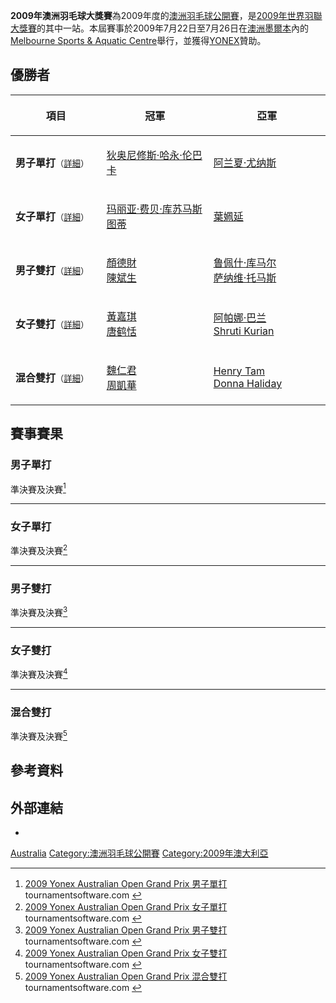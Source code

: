 {{noteTA|G1=Badminton}}
{{infobox badminton event
|name           = 2009年澳洲羽毛球大獎賽
|image          = 
|size           = 
|caption        =
|dates          = 2009年7月22日－7月26日
|number_edition = 
|level          = 3B
|prize_money    = 
|location       = {{AUS}}[[墨爾本|墨爾本]] 
|venue          = [[Melbourne_Sports_&_Aquatic_Centre|Melbourne Sports & Aquatic Centre]]
|previous       = 2008年澳洲羽毛球大獎賽
|next           = 2010年澳洲羽毛球大獎賽
}}
'''2009年澳洲羽毛球大獎賽'''為2009年度的[[澳洲羽毛球公開賽|澳洲羽毛球公開賽]]，是[[2009年世界羽聯大獎賽|2009年世界羽聯大獎賽]]的其中一站。本屆賽事於2009年7月22日至7月26日在[[澳洲|澳洲]][[墨爾本|墨爾本]]內的[[Melbourne_Sports_&_Aquatic_Centre|Melbourne Sports & Aquatic Centre]]舉行，並獲得[[YONEX|YONEX]]贊助。

== 優勝者 ==
{| class=wikitable style="font-size:small"
!width="200"|項目
!width="250"|冠軍
!width="250"|亞軍
|-
|'''男子單打'''<small>（[[#男子單打|詳細]]）</small>
|{{flagicon|INA}} [[狄奥尼修斯·哈永·伦巴卡|狄奥尼修斯·哈永·伦巴卡]]
|{{flagicon|INA}} [[阿兰夏·尤纳斯|阿兰夏·尤纳斯]]
|-
|'''女子單打'''<small>（[[#女子單打|詳細]]）</small>
|{{flagicon|INA}} [[玛丽亚·费贝·库苏马斯图蒂|玛丽亚·费贝·库苏马斯图蒂]]
|{{flagicon|HKG}} [[葉姵延|葉姵延]]
|-
|'''男子雙打'''<small>（[[#男子雙打|詳細]]）</small>
|{{flagicon|MAS}} [[顏德財|顏德財]] <br /> {{flagicon|MAS}} [[陳斌生|陳斌生]]
|{{flagicon|IND}} [[鲁佩什·库马尔|鲁佩什·库马尔]]<br/>{{flagicon|IND}} [[萨纳维·托马斯|萨纳维·托马斯]]
|-
|'''女子雙打'''<small>（[[#女子雙打|詳細]]）</small>
|{{flagicon|AUS}} [[黃嘉琪_(羽毛球運動員)|黃嘉琪]] <br /> {{flagicon|AUS}} [[唐鹤恬|唐鹤恬]]
|{{flagicon|IND}} [[阿帕娜·巴兰|阿帕娜·巴兰]] <br /> {{flagicon|IND}} [[Shruti_Kurian|Shruti Kurian]]
|-
|'''混合雙打'''<small>（[[#混合雙打|詳細]]）</small>
|{{flagicon|HKG}} [[魏仁君|魏仁君]] <br /> {{flagicon|HKG}} [[周凱華|周凱華]]
|{{flagicon|AUS}} [[Henry_Tam|Henry Tam]]<br/>{{flagicon|AUS}} [[Donna_Haliday|Donna Haliday]]
|}

== 賽事賽果 ==
=== 男子單打 ===
;準決賽及決賽<ref name="MS">[http://tournamentsoftware.com/sport/draw.aspx?id=83B0981F-07CF-4155-93CB-9EE44389F8EA&draw=1 2009 Yonex Australian Open Grand Prix 男子單打] tournamentsoftware.com {{en}}</ref>
{{4TeamBracket-Tennis3-v2
| team-width=200
| RD1-seed1=1
| RD1-team1={{flagicon|HKG}} [[陳仁傑|陳仁傑]]
| RD1-score1-1='''21
| RD1-score1-2=13
| RD1-score1-3=19
| RD1-seed2=
| RD1-team2='''{{flagicon|INA}} [[狄奥尼修斯·哈永·伦巴卡|狄奥尼修斯·哈永·伦巴卡]]
| RD1-score2-1=16
| RD1-score2-2='''21
| RD1-score2-3='''21

| RD1-seed3=
| RD1-team3='''{{flagicon|INA}} [[阿兰夏·尤纳斯|阿兰夏·尤纳斯]]
| RD1-score3-1='''21
| RD1-score3-2='''21
| RD1-score3-3=
| RD1-seed4=
| RD1-team4={{flagicon|INA}} [[Andreas_Adityawarman|Andreas Adityawarman]]
| RD1-score4-1=18
| RD1-score4-2=17
| RD1-score4-3=

| RD2-seed1=
| RD2-team1='''{{flagicon|INA}} [[狄奥尼修斯·哈永·伦巴卡|狄奥尼修斯·哈永·伦巴卡]]
| RD2-score1-1='''21
| RD2-score1-2='''21
| RD2-score1-3=
| RD2-seed2=
| RD2-team2={{flagicon|INA}} [[阿兰夏·尤纳斯|阿兰夏·尤纳斯]]
| RD2-score2-1=17
| RD2-score2-2=18
| RD2-score2-3=
}}
----

=== 女子單打 ===
;準決賽及決賽<ref name="WS">[http://tournamentsoftware.com/sport/draw.aspx?id=83B0981F-07CF-4155-93CB-9EE44389F8EA&draw=3 2009 Yonex Australian Open Grand Prix 女子單打] tournamentsoftware.com {{en}}</ref>
{{4TeamBracket-Tennis3-v2
| team-width=200
| RD1-seed1=1
| RD1-team1='''{{flagicon|HKG}} [[葉姵延|葉姵延]]
| RD1-score1-1='''21
| RD1-score1-2=19
| RD1-score1-3='''21
| RD1-seed2=3
| RD1-team2={{flagicon|CZE}} [[克里斯蒂娜·卢迪科娃|克里斯蒂娜·卢迪科娃]]
| RD1-score2-1=15
| RD1-score2-2='''21
| RD1-score2-3=17

| RD1-seed3=4
| RD1-team3={{flagicon|MAS}} [[Anita_Raj_Kaur|Anita Raj Kaur]]
| RD1-score3-1=12
| RD1-score3-2=9
| RD1-score3-3=
| RD1-seed4=2
| RD1-team4='''{{flagicon|INA}} [[玛丽亚·费贝·库苏马斯图蒂|玛丽亚·费贝·库苏马斯图蒂]]
| RD1-score4-1='''21
| RD1-score4-2='''21
| RD1-score4-3=

| RD2-seed1=1
| RD2-team1={{flagicon|HKG}} [[葉姵延|葉姵延]]
| RD2-score1-1=18
| RD2-score1-2=19
| RD2-score1-3=
| RD2-seed2=2
| RD2-team2='''{{flagicon|INA}} [[玛丽亚·费贝·库苏马斯图蒂|玛丽亚·费贝·库苏马斯图蒂]]
| RD2-score2-1='''21
| RD2-score2-2='''21
| RD2-score2-3=
}}
----

=== 男子雙打 ===
;準決賽及決賽<ref name="MD">[http://tournamentsoftware.com/sport/draw.aspx?id=83B0981F-07CF-4155-93CB-9EE44389F8EA&draw=5 2009 Yonex Australian Open Grand Prix 男子雙打] {{Wayback|url=http://tournamentsoftware.com/sport/draw.aspx?id=83B0981F-07CF-4155-93CB-9EE44389F8EA&draw=5 |date=20171004152632 }} tournamentsoftware.com {{en}}</ref>
{{4TeamBracket-Tennis3-v2
| team-width=200
| RD1-seed1=1
| RD1-team1='''{{flagicon|IND}} [[鲁佩什·库马尔|鲁佩什·库马尔]]<br/> {{flagicon|IND}} [[萨纳维·托马斯|萨纳维·托马斯]]
| RD1-score1-1='''21
| RD1-score1-2='''21
| RD1-score1-3=
| RD1-seed2=4
| RD1-team2={{flagicon|IND}} [[塔伦·科纳|塔伦·科纳]]<br/> {{flagicon|IND}} [[阿伦·维什奴|阿伦·维什奴]]
| RD1-score2-1=14
| RD1-score2-2=13
| RD1-score2-3=

| RD1-seed3=3
| RD1-team3={{flagicon|IND}} [[艾谢·迪瓦卡|艾谢·迪瓦卡]]<br/> {{flagicon|IND}} [[吉希奴·桑亚尔|吉希奴·桑亚尔]]
| RD1-score3-1=19
| RD1-score3-2=10
| RD1-score3-3=
| RD1-seed4=2
| RD1-team4='''{{flagicon|MAS}} [[顏德財|顏德財]]<br/> {{flagicon|MAS}} [[陳斌生|陳斌生]]
| RD1-score4-1='''21
| RD1-score4-2='''21
| RD1-score4-3=

| RD2-seed1=1
| RD2-team1={{flagicon|IND}} [[鲁佩什·库马尔|鲁佩什·库马尔]]<br/> {{flagicon|IND}} [[萨纳维·托马斯|萨纳维·托马斯]]
| RD2-score1-1=13
| RD2-score1-2=11
| RD2-score1-3=
| RD2-seed2=2
| RD2-team2='''{{flagicon|MAS}} [[顏德財|顏德財]]<br/> {{flagicon|MAS}} [[陳斌生|陳斌生]]
| RD2-score2-1='''21
| RD2-score2-2='''21
| RD2-score2-3=
}}
----

=== 女子雙打 ===
;準決賽及決賽<ref name="WD">[http://tournamentsoftware.com/sport/draw.aspx?id=83B0981F-07CF-4155-93CB-9EE44389F8EA&draw=6 2009 Yonex Australian Open Grand Prix 女子雙打] tournamentsoftware.com {{en}}</ref>
{{4TeamBracket-Tennis3-v2
| team-width=200
| RD1-seed1=1
| RD1-team1={{flagicon|NZL}} [[Danielle_Barry|Danielle Barry]]<br/> {{flagicon|NZL}} [[Donna_Haliday|Donna Haliday]]
| RD1-score1-1=15
| RD1-score1-2=12
| RD1-score1-3=
| RD1-seed2=3
| RD1-team2='''{{flagicon|IND}} [[阿帕娜·巴兰|阿帕娜·巴兰]]<br/> {{flagicon|IND}} [[Shruti_Kurian|Shruti Kurian]]
| RD1-score2-1='''21
| RD1-score2-2='''21
| RD1-score2-3=

| RD1-seed3=
| RD1-team3={{flagicon|IND}} [[Anjali_Kalita|Anjali Kalita]]<br/> {{flagicon|IND}} [[Jyotshna_Polavarapu|Jyotshna Polavarapu]]
| RD1-score3-1=18
| RD1-score3-2=21
| RD1-score3-3=
| RD1-seed4=
| RD1-team4='''{{flagicon|AUS}} [[黃嘉琪_(羽毛球運動員)|黃嘉琪]]<br/> {{flagicon|AUS}} [[唐鹤恬|唐鹤恬]]
| RD1-score4-1='''21
| RD1-score4-2='''23
| RD1-score4-3=

| RD2-seed1=3
| RD2-team1={{flagicon|IND}} [[阿帕娜·巴兰|阿帕娜·巴兰]]<br/> {{flagicon|IND}} [[Shruti_Kurian|Shruti Kurian]]
| RD2-score1-1=13
| RD2-score1-2=9
| RD2-score1-3=
| RD2-seed2=
| RD2-team2='''{{flagicon|AUS}} [[黃嘉琪_(羽毛球運動員)|黃嘉琪]]<br/> {{flagicon|AUS}} [[唐鹤恬|唐鹤恬]]
| RD2-score2-1='''21
| RD2-score2-2='''21
| RD2-score2-3=
}}
----

=== 混合雙打 ===
;準決賽及決賽<ref name="XD">[http://tournamentsoftware.com/sport/draw.aspx?id=83B0981F-07CF-4155-93CB-9EE44389F8EA&draw=7 2009 Yonex Australian Open Grand Prix 混合雙打] {{Wayback|url=http://tournamentsoftware.com/sport/draw.aspx?id=83B0981F-07CF-4155-93CB-9EE44389F8EA&draw=7 |date=20171004143145 }} tournamentsoftware.com {{en}}</ref>
{{4TeamBracket-Tennis3-v2
| team-width=200
| RD1-seed1=1
| RD1-team1='''{{flagicon|HKG}} [[魏仁君|魏仁君]]<br/> {{flagicon|HKG}} [[周凱華|周凱華]]
| RD1-score1-1='''21
| RD1-score1-2='''21
| RD1-score1-3=
| RD1-seed2=3
| RD1-team2={{flagicon|NZL}} [[吳一凡|吳一凡]]<br/> {{flagicon|NZL}} [[Danielle_Barry|Danielle Barry]]
| RD1-score2-1=9
| RD1-score2-2=7
| RD1-score2-3=

| RD1-seed3=
| RD1-team3={{flagicon|AUS}} [[Benjamin_Walklate|Benjamin Walklate]]<br/> {{flagicon|AUS}} [[Kate_Wilson-Smith|Kate Wilson-Smith]]
| RD1-score3-1='''23
| RD1-score3-2=20
| RD1-score3-3=18
| RD1-seed4=2
| RD1-team4='''{{flagicon|AUS}} [[Henry_Tam|Henry Tam]]<br/> {{flagicon|AUS}} [[Donna_Haliday|Donna Haliday]]
| RD1-score4-1=21
| RD1-score4-2='''22
| RD1-score4-3='''21

| RD2-seed1=1
| RD2-team1='''{{flagicon|HKG}} [[魏仁君|魏仁君]]<br/> {{flagicon|HKG}} [[周凱華|周凱華]]
| RD2-score1-1='''21
| RD2-score1-2='''21
| RD2-score1-3=
| RD2-seed2=2
| RD2-team2={{flagicon|AUS}} [[Henry_Tam|Henry Tam]]<br/> {{flagicon|AUS}} [[Donna_Haliday|Donna Haliday]]
| RD2-score2-1=11
| RD2-score2-2=5
| RD2-score2-3=
}}

== 參考資料 ==
{{Reflist}}

== 外部連結 ==
*{{official|http://www.australianbadmintonopen.com.au}}

{{2009年世界羽聯大獎賽}}

[[Category:2009年世界羽聯大獎賽|Australia]]
[[Category:澳洲羽毛球公開賽|Category:澳洲羽毛球公開賽]]
[[Category:2009年澳大利亞|Category:2009年澳大利亞]]